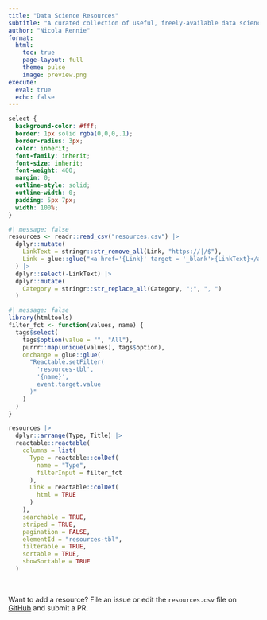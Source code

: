 ```yaml
---
title: "Data Science Resources"
subtitle: "A curated collection of useful, freely-available data science and visualisation resources."
author: "Nicola Rennie"
format:
  html:
    toc: true
    page-layout: full
    theme: pulse
    image: preview.png
execute: 
  eval: true
  echo: false
---
```


```css
select {
  background-color: #fff;
  border: 1px solid rgba(0,0,0,.1);
  border-radius: 3px;
  color: inherit;
  font-family: inherit;
  font-size: inherit;
  font-weight: 400;
  margin: 0;
  outline-style: solid;
  outline-width: 0;
  padding: 5px 7px;
  width: 100%;
}
```



```r
#| message: false
resources <- readr::read_csv("resources.csv") |>
  dplyr::mutate(
    LinkText = stringr::str_remove_all(Link, "https://|/$"),
    Link = glue::glue("<a href='{Link}' target = '_blank'>{LinkText}</a>")
  ) |>
  dplyr::select(-LinkText) |>
  dplyr::mutate(
    Category = stringr::str_replace_all(Category, ";", ", ")
  )
```

```r
#| message: false
library(htmltools)
filter_fct <- function(values, name) {
  tags$select(
    tags$option(value = "", "All"),
    purrr::map(unique(values), tags$option),
    onchange = glue::glue(
      "Reactable.setFilter(
        'resources-tbl',
        '{name}',
        event.target.value
      )"
    )
  )
}
```


```r
resources |>
  dplyr::arrange(Type, Title) |>
  reactable::reactable(
    columns = list(
      Type = reactable::colDef(
        name = "Type",
        filterInput = filter_fct
      ),
      Link = reactable::colDef(
        html = TRUE
      )
    ),
    searchable = TRUE,
    striped = TRUE,
    pagination = FALSE,
    elementId = "resources-tbl",
    filterable = TRUE,
    sortable = TRUE,
    showSortable = TRUE
  )
```

<br>

Want to add a resource? File an issue or edit the `resources.csv` file on [GitHub](https://github.com/nrennie/data-science-resources) and submit a PR.
